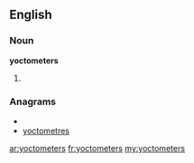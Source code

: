 ==English==

===Noun===
'''yoctometers'''

# {{plural of|[[yoctometer]]}}

===Anagrams===
* {{alphagram|ceemoorstty}}
* [[yoctometres#English|yoctometres]]

[[ar:yoctometers]]
[[fr:yoctometers]]
[[my:yoctometers]]